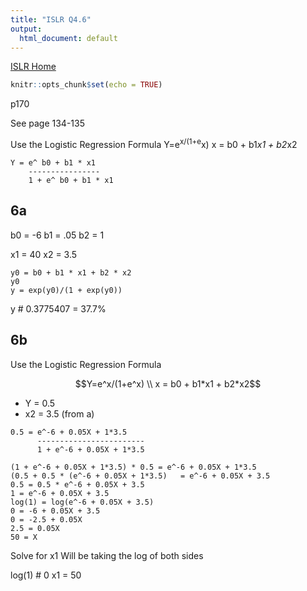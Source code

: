 ```yaml
---
title: "ISLR Q4.6"
output:
  html_document: default
---
```

[ISLR Home](../index.html)

```r
knitr::opts_chunk$set(echo = TRUE)
```
p170


 
 See page 134-135

Use the Logistic Regression Formula Y=e^x/(1+e^x)  x = b0 + b1*x1 + b2*x2
```
Y = e^ b0 + b1 * x1
    ----------------
    1 + e^ b0 + b1 * x1
```

## 6a

b0 = -6
b1 = .05
b2 = 1

x1 = 40
x2 = 3.5
```
y0 = b0 + b1 * x1 + b2 * x2
y0
y = exp(y0)/(1 + exp(y0))
```

y # 0.3775407 = 37.7%

## 6b

Use the Logistic Regression Formula 

$$Y=e^x/(1+e^x) \\
x = b0 + b1*x1 + b2*x2$$

- Y = 0.5
- x2 = 3.5 (from a)

```
0.5 = e^-6 + 0.05X + 1*3.5
      ------------------------
      1 + e^-6 + 0.05X + 1*3.5
```

```
(1 + e^-6 + 0.05X + 1*3.5) * 0.5 = e^-6 + 0.05X + 1*3.5
(0.5 + 0.5 * (e^-6 + 0.05X + 1*3.5)   = e^-6 + 0.05X + 3.5
0.5 = 0.5 * e^-6 + 0.05X + 3.5
1 = e^-6 + 0.05X + 3.5
log(1) = log(e^-6 + 0.05X + 3.5)
0 = -6 + 0.05X + 3.5
0 = -2.5 + 0.05X
2.5 = 0.05X
50 = X
```

Solve for x1
Will be taking the log of both sides

log(1) # 0
x1 = 50
